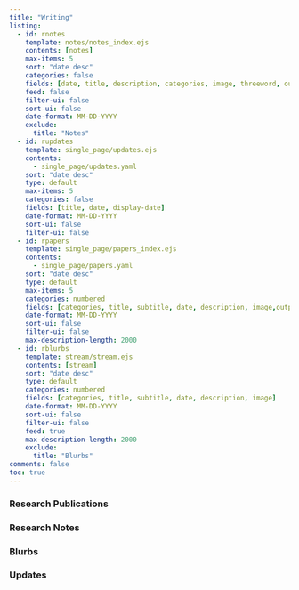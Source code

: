 ```yaml
---
title: "Writing"
listing:
  - id: rnotes
    template: notes/notes_index.ejs
    contents: [notes]
    max-items: 5
    sort: "date desc"
    categories: false
    fields: [date, title, description, categories, image, threeword, outputHref, tweetthread, relatednote, relatedpaper, publicity, demo, repo]
    feed: false
    filter-ui: false
    sort-ui: false
    date-format: MM-DD-YYYY
    exclude:
      title: "Notes"
  - id: rupdates
    template: single_page/updates.ejs
    contents: 
      - single_page/updates.yaml
    sort: "date desc"
    type: default
    max-items: 5
    categories: false
    fields: [title, date, display-date]
    date-format: MM-DD-YYYY
    sort-ui: false
    filter-ui: false
  - id: rpapers
    template: single_page/papers_index.ejs
    contents: 
      - single_page/papers.yaml
    sort: "date desc"
    type: default
    max-items: 5
    categories: numbered
    fields: [categories, title, subtitle, date, description, image,outputHref]
    date-format: MM-DD-YYYY
    sort-ui: false
    filter-ui: false
    max-description-length: 2000
  - id: rblurbs
    template: stream/stream.ejs
    contents: [stream]
    sort: "date desc"
    type: default
    categories: numbered
    fields: [categories, title, subtitle, date, description, image]
    date-format: MM-DD-YYYY
    sort-ui: false
    filter-ui: false
    feed: true
    max-description-length: 2000
    exclude:
      title: "Blurbs"
comments: false
toc: true
---
```


### Research Publications
:::{#rpapers}
:::


### Research Notes
:::{#rnotes}
:::

### Blurbs
:::{#rblurbs}
:::

### Updates
:::{#rupdates}
:::